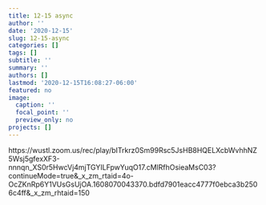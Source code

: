 ```yaml
---
title: 12-15 async
author: ''
date: '2020-12-15'
slug: 12-15-async
categories: []
tags: []
subtitle: ''
summary: ''
authors: []
lastmod: '2020-12-15T16:08:27-06:00'
featured: no
image:
  caption: ''
  focal_point: ''
  preview_only: no
projects: []
---
```


https://wustl.zoom.us/rec/play/bITrkrz0Sm99Rsc5JsHB8HQELXcbWvhhNZ5Wsj5gfexXF3-nnnqn_XS0r5HwcVj4mjTGYILFpwYuqO17.cMlRfhOsieaMsC03?continueMode=true&_x_zm_rtaid=4o-OcZKnRp6Y1VUsGsUjOA.1608070043370.bdfd7901eacc4777f0ebca3b2506c4ff&_x_zm_rhtaid=150
